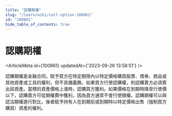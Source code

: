 ```yaml
---
title: "認購期權"
slug: "/learn/wiki/call-option-100861"
id: "100861"
hide_table_of_contents: true
---
```



# 認購期權

<ArticleMeta id={100861} updatedAt={'2023-09-26 13:58:51'} />
<div className='border-solid border-b border-t-0 my-4 border-[var(--ifm-color-gray-300)]' />

認購期權是金融合同，賦予買方在特定期限內以特定價格購買股票、債券、商品或其他資產或工具的權利，但不具備義務。如果買方行使認購權，則認購賣方必須賣出該資產。當標的資產價格上漲時，認購買方獲利。如果價格在到期時降至行使價以下，認購賣方可從期權費中獲利，因為買方通常不會行使期權。認購期權可以與認沽期權進行對比，後者賦予持有人在到期前或到期時以特定價格出售（強制買方購買）資產的權利。
